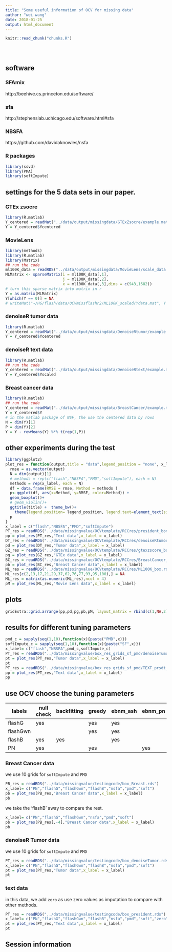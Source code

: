 ```yaml
---
title: "Some useful information of OCV for missing data"
author: "wei wang"
date: 2018-01-25
output: html_document
---
```


<!-- The file analysis/chunks.R contains chunks that define default settings
shared across the workflowr files. -->
```r
knitr::read_chunk("chunks.R")
```

<!-- Update knitr chunk options -->
```r
```

<!-- Insert the date the file was last updated -->
```r
```

<!-- Insert the code version (Git commit SHA1) if Git repository exists and R
 package git2r is installed -->
```r
```

<!-- Add your analysis here -->

## software

### SFAmix 

http://beehive.cs.princeton.edu/software/

### sfa

http://stephenslab.uchicago.edu/software.html#sfa

### NBSFA

https://github.com/davidaknowles/nsfa

### R packages

```r
library(ssvd)
library(PMA)
library(softImpute)
```

## settings for the 5 data sets in our paper.

### GTEx zsocre 

```r
library(R.matlab)
Y_centered = readMat("../data/output/missingdata/GTExZsocre/example.mat")
Y = Y_centered$Ycentered
```

### MovieLens 

```r
library(methods)
library(R.matlab)
library(Matrix)
## run the code
ml100K_data = readRDS("../data/output/missingdata/MovieLens/scale_data.rds")
MLMatrix <- sparseMatrix(i = ml100K_data[,1],
                         j = ml100K_data[,2],
                         x = ml100K_data[,3],dims = c(943,1682))
# turn this sparse matrix into matrix in r
Y = as.matrix(MLMatrix)
Y[which(Y == 0)] = NA
# writeMat("~/HG/flash/data/OCVmissflashr2/ML100K_scaled/Ydata.mat", Y = Y)
```

### denoiseR tumor data

```r
library(R.matlab)
Y_centered = readMat("../data/output/missingdata/DenoiseRtumor/example.mat")
Y = Y_centered$Ycentered
```

### denoiseR text data 

```r
library(R.matlab)
## run the code
Y_centered = readMat("../data/output/missingdata/DenoiseRtext/example.mat")
Y = Y_centered$Yscaled
```

### Breast cancer data 

```r
library(R.matlab)
## run the code
Y_centered = readMat("../data/output/missingdata/BreastCancer/example.mat")
Y = Y_centered$Y
# in the matlab package of NSF, the use the centered data by rows
N = dim(Y)[1]
P = dim(Y)[2]
Y = Y - rowMeans(Y) %*% t(rep(1,P))
```


## other experiments during the test


```r
library(ggplot2)
plot_res = function(output,title = "data",legend_position = "none", x_label){
  rmse = as.vector(output)
  N = dim(output)[1]
  # methods = rep(c("flash","NBSFA","PMD","softImpute"), each = N)
  methods = rep(x_label, each = N)
  df = data.frame(RMSE = rmse, Method = methods )
  p<-ggplot(df, aes(x=Method, y=RMSE, color=Method)) +
  geom_boxplot()+
  # geom_violin()+
  ggtitle(title) +  theme_bw()+
    theme(legend.position= legend_position, legend.text=element_text(size=15), axis.text.y = element_text(size =6))
  p
}
x_label = c("flash","NBSFA","PMD","softImpute")
PT_res = readRDS("../data/missingvalue/OCVtemplate/RCCres/president_box.rds")
pp = plot_res(PT_res,"Text data",x_label = x_label)
DT_res = readRDS("../data/missingvalue/OCVtemplate/RCCres/denoiseRtumor_box.rds")
pd = plot_res(DT_res,"Tumor data",x_label = x_label)
GZ_res = readRDS("../data/missingvalue/OCVtemplate/RCCres/gtexzscore_box.rds")
pg = plot_res(GZ_res,"GTEx data",x_label = x_label)
BC_res = readRDS("../data/missingvalue/OCVtemplate/RCCres/BreastCancer_box.rds")
pb = plot_res(BC_res,"Breast Cancer data",x_label = x_label)
ML_res = readRDS("../data/missingvalue/OCVtemplate/RCCres/ML100K_box.rds")
ML_res[c(2,13,17,21,29,37,62,76,77,93,95,100),] = NA
ML_res = matrix(as.numeric(ML_res),ncol = 4)
pM = plot_res(ML_res,"Movie Lens data",x_label = x_label)
```


## plots 

```r
gridExtra::grid.arrange(pp,pd,pg,pb,pM, layout_matrix = rbind(c(1,NA,2),c(NA,5,NA),c(4,NA,3)))

```

## results for different tuning parameters

```r
pmd_c = sapply(seq(1,10),function(x){paste("PMD",x)})
softImpute_c = sapply(seq(1,10),function(x){paste("SF",x)})
x_label= c("flash","NBSFA",pmd_c,softImpute_c)
PT_res = readRDS("../data/missingvalue/box_res_grids_sf_pmd/denoiseTumor_box.rds")
pt = plot_res(PT_res,"Tumor data",x_label = x_label)
pt
PT_res = readRDS("../data/missingvalue/box_res_grids_sf_pmd/TEXT_prsdt_box.rds")
pp = plot_res(PT_res,"Text data",x_label = x_label)
pp
```


## use OCV choose the tuning parameters

labels | null check | backfitting | greedy | ebnm_ash | ebnm_pn 
------ | ---------- | ----------- | ------ | -------- | ------
flashG | yes| |yes | yes |
flashGwn | | | yes|yes |
flashB | yes| yes| | yes|
PN | yes | | yes| |yes

### Breast Cancer data

we use 10 grids for `softImpute` and `PMD`

```r
PB_res = readRDS("../data/missingvalue/testingcode/box_Breast.rds")
x_label= c("PN","flashG","flashGwn","flashB","nsfa","pmd","soft")
pb = plot_res(PB_res,"Breast Cancer data",x_label = x_label)
pb
```

we take the 'flashB' away to compare the rest.

```r
x_label= c("PN","flashG","flashGwn","nsfa","pmd","soft")
pb = plot_res(PB_res[,-4],"Breast Cancer data",x_label = x_label)
pb
```

### denoiseR Tumor data

we use 10 grids for `softImpute` and `PMD`

```r
PT_res = readRDS("../data/missingvalue/testingcode/box_denoiseTumor.rds")
x_label= c("PN","flashG","flashGwn","flashB","nsfa","pmd","soft")
pt = plot_res(PT_res,"Tumor data",x_label = x_label)
pt
```

### text data

in this data, we add `zero` as use zero values as imputation to compare with other methods.

```r
PT_res = readRDS("../data/missingvalue/testingcode/box_president.rds")
x_label= c("PN","flashG","flashGwn","flashB","nsfa","pmd","soft","zero")
pt = plot_res(PT_res,"Text data",x_label = x_label)
pt
```



## Session information

<!-- Insert the session information into the document -->
```r
```
